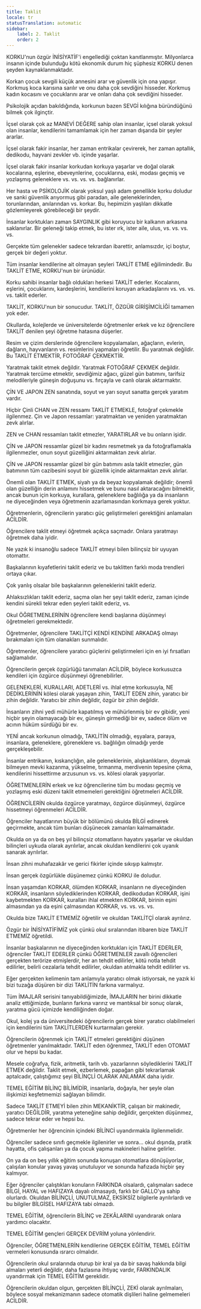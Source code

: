 ```yaml
---
title: Taklit
locale: tr
statusTranslation: automatic
sidebar:
    label: 2. Taklit
    order: 2
---
```

KORKU'nun özgür İNİSİYATİF'i engellediği çoktan kanıtlanmıştır. Milyonlarca insanın içinde bulunduğu kötü ekonomik durum hiç şüphesiz KORKU denen şeyden kaynaklanmaktadır.

Korkan çocuk sevgili küçük annesini arar ve güvenlik için ona yapışır. Korkmuş koca karısına sarılır ve onu daha çok sevdiğini hisseder. Korkmuş kadın kocasını ve çocuklarını arar ve onları daha çok sevdiğini hisseder.

Psikolojik açıdan bakıldığında, korkunun bazen SEVGİ kılığına büründüğünü bilmek çok ilginçtir.

İçsel olarak çok az MANEVİ DEĞERE sahip olan insanlar, içsel olarak yoksul olan insanlar, kendilerini tamamlamak için her zaman dışarıda bir şeyler ararlar.

İçsel olarak fakir insanlar, her zaman entrikalar çevirerek, her zaman aptallık, dedikodu, hayvani zevkler vb. içinde yaşarlar.

İçsel olarak fakir insanlar korkudan korkuya yaşarlar ve doğal olarak kocalarına, eşlerine, ebeveynlerine, çocuklarına, eski, modası geçmiş ve yozlaşmış geleneklere vs. vs. vs. vs. bağlanırlar.

Her hasta ve PSİKOLOJİK olarak yoksul yaşlı adam genellikle korku doludur ve sanki güvenlik arıyormuş gibi paradan, aile geleneklerinden, torunlarından, anılarından vs. korkar. Bu, hepimizin yaşlıları dikkatle gözlemleyerek görebileceği bir şeydir.

İnsanlar korktukları zaman SAYGINLIK gibi koruyucu bir kalkanın arkasına saklanırlar. Bir geleneği takip etmek, bu ister ırk, ister aile, ulus, vs. vs. vs. vs.

Gerçekte tüm gelenekler sadece tekrardan ibarettir, anlamsızdır, içi boştur, gerçek bir değeri yoktur.

Tüm insanlar kendilerine ait olmayan şeyleri TAKLİT ETME eğilimindedir. Bu TAKLİT ETME, KORKU'nun bir ürünüdür.

Korku sahibi insanlar bağlı oldukları herkesi TAKLİT ederler. Kocalarını, eşlerini, çocuklarını, kardeşlerini, kendilerini koruyan arkadaşlarını vs. vs. vs. vs. taklit ederler.

TAKLİT, KORKU'nun bir sonucudur. TAKLİT, ÖZGÜR GİRİŞİMCİLİĞİ tamamen yok eder.

Okullarda, kolejlerde ve üniversitelerde öğretmenler erkek ve kız öğrencilere TAKLİT denilen şeyi öğretme hatasına düşerler.

Resim ve çizim derslerinde öğrencilere kopyalamaları, ağaçların, evlerin, dağların, hayvanların vs. resimlerini yapmaları öğretilir. Bu yaratmak değildir. Bu TAKLİT ETMEKTİR, FOTOĞRAF ÇEKMEKTİR.

Yaratmak taklit etmek değildir. Yaratmak FOTOĞRAF ÇEKMEK değildir. Yaratmak tercüme etmektir, sevdiğimiz ağacı, güzel gün batımını, tarifsiz melodileriyle güneşin doğuşunu vs. fırçayla ve canlı olarak aktarmaktır.

ÇİN VE JAPON ZEN sanatında, soyut ve yarı soyut sanatta gerçek yaratım vardır.

Hiçbir Çinli CHAN ve ZEN ressamı TAKLİT ETMEKLE, fotoğraf çekmekle ilgilenmez. Çin ve Japon ressamlar: yaratmaktan ve yeniden yaratmaktan zevk alırlar.

ZEN ve CHAN ressamları taklit etmezler, YARATIRLAR ve bu onların işidir.

ÇİN ve JAPON ressamlar güzel bir kadını resmetmek ya da fotoğraflamakla ilgilenmezler, onun soyut güzelliğini aktarmaktan zevk alırlar.

ÇİN ve JAPON ressamlar güzel bir gün batımını asla taklit etmezler, gün batımının tüm cazibesini soyut bir güzellik içinde aktarmaktan zevk alırlar.

Önemli olan TAKLİT ETMEK, siyah ya da beyaz kopyalamak değildir; önemli olan güzelliğin derin anlamını hissetmek ve bunu nasıl aktaracağını bilmektir, ancak bunun için korkuya, kurallara, geleneklere bağlılığa ya da insanların ne diyeceğinden veya öğretmenin azarlamasından korkmaya gerek yoktur.

Öğretmenlerin, öğrencilerin yaratıcı güç geliştirmeleri gerektiğini anlamaları ACİLDİR.

Öğrencilere taklit etmeyi öğretmek açıkça saçmadır. Onlara yaratmayı öğretmek daha iyidir.

Ne yazık ki insanoğlu sadece TAKLİT etmeyi bilen bilinçsiz bir uyuyan otomattır.

Başkalarının kıyafetlerini taklit ederiz ve bu taklitten farklı moda trendleri ortaya çıkar.

Çok yanlış olsalar bile başkalarının geleneklerini taklit ederiz.

Ahlaksızlıkları taklit ederiz, saçma olan her şeyi taklit ederiz, zaman içinde kendini sürekli tekrar eden şeyleri taklit ederiz, vs.

Okul ÖĞRETMENLERİNİN öğrencilere kendi başlarına düşünmeyi öğretmeleri gerekmektedir.

Öğretmenler, öğrencilere TAKLİTÇİ KENDİ KENDİNE ARKADAŞ olmayı bırakmaları için tüm olanakları sunmalıdır.

Öğretmenler, öğrencilere yaratıcı güçlerini geliştirmeleri için en iyi fırsatları sağlamalıdır.

Öğrencilerin gerçek özgürlüğü tanımaları ACİLDİR, böylece korkusuzca kendileri için özgürce düşünmeyi öğrenebilirler.

GELENEKLERİ, KURALLARI, ADETLERİ vs. ihlal etme korkusuyla, NE DEDİKLERİNİN kölesi olarak yaşayan zihin, TAKLİT EDEN zihin, yaratıcı bir zihin değildir. Yaratıcı bir zihin değildir, özgür bir zihin değildir.

İnsanların zihni yedi mühürle kapatılmış ve mühürlenmiş bir ev gibidir, yeni hiçbir şeyin olamayacağı bir ev, güneşin girmediği bir ev, sadece ölüm ve acının hüküm sürdüğü bir ev.

YENİ ancak korkunun olmadığı, TAKLİTİN olmadığı, eşyalara, paraya, insanlara, geleneklere, göreneklere vs. bağlılığın olmadığı yerde gerçekleşebilir.

İnsanlar entrikanın, kıskançlığın, aile geleneklerinin, alışkanlıkların, doymak bilmeyen mevki kazanma, yükselme, tırmanma, merdivenin tepesine çıkma, kendilerini hissettirme arzusunun vs. vs. kölesi olarak yaşıyorlar.

ÖĞRETMENLERİN erkek ve kız öğrencilerine tüm bu modası geçmiş ve yozlaşmış eski düzeni taklit etmemeleri gerektiğini öğretmeleri ACİLDİR.

ÖĞRENCİLERİN okulda özgürce yaratmayı, özgürce düşünmeyi, özgürce hissetmeyi öğrenmeleri ACİLDİR.

Öğrenciler hayatlarının büyük bir bölümünü okulda BİLGİ edinerek geçirmekte, ancak tüm bunları düşünecek zamanları kalmamaktadır.

Okulda on ya da on beş yıl bilinçsiz otomatların hayatını yaşarlar ve okuldan bilinçleri uykuda olarak ayrılırlar, ancak okuldan kendilerini çok uyanık sanarak ayrılırlar.

İnsan zihni muhafazakâr ve gerici fikirler içinde sıkışıp kalmıştır.

İnsan gerçek özgürlükle düşünemez çünkü KORKU ile doludur.

İnsan yaşamdan KORKAR, ölümden KORKAR, insanların ne diyeceğinden KORKAR, insanların söylediklerinden KORKAR, dedikodudan KORKAR, işini kaybetmekten KORKAR, kuralları ihlal etmekten KORKAR, birinin eşini almasından ya da eşini çalmasından KORKAR, vs. vs. vs. vs.

Okulda bize TAKLİT ETMEMİZ öğretilir ve okuldan TAKLİTÇİ olarak ayrılırız.

Özgür bir İNİSİYATİFİMİZ yok çünkü okul sıralarından itibaren bize TAKLİT ETMEMİZ öğretildi.

İnsanlar başkalarının ne diyeceğinden korktukları için TAKLİT EDERLER, öğrenciler TAKLİT EDERLER çünkü ÖĞRETMENLER zavallı öğrencileri gerçekten terörize etmişlerdir, her an tehdit edilirler, kötü notla tehdit edilirler, belirli cezalarla tehdit edilirler, okuldan atılmakla tehdit edilirler vs.

Eğer gerçekten kelimenin tam anlamıyla yaratıcı olmak istiyorsak, ne yazık ki bizi tuzağa düşüren bir dizi TAKLİTİN farkına varmalıyız.

Tüm İMAJLAR serisini tanıyabildiğimizde, İMAJLARIN her birini dikkatle analiz ettiğimizde, bunların farkına varırız ve mantıksal bir sonuç olarak, yaratma gücü içimizde kendiliğinden doğar.

Okul, kolej ya da üniversitedeki öğrencilerin gerçek birer yaratıcı olabilmeleri için kendilerini tüm TAKLİTLERDEN kurtarmaları gerekir.

Öğrencilerin öğrenmek için TAKLİT etmeleri gerektiğini düşünen öğretmenler yanılmaktadır. TAKLİT eden öğrenmez, TAKLİT eden OTOMAT olur ve hepsi bu kadar.

Mesele coğrafya, fizik, aritmetik, tarih vb. yazarlarının söylediklerini TAKLİT ETMEK değildir. Taklit etmek, ezberlemek, papağan gibi tekrarlamak aptalcadır, çalıştığımız şeyi BİLİNÇLİ OLARAK ANLAMAK daha iyidir.

TEMEL EĞİTİM BİLİNÇ BİLİMİDİR, insanlarla, doğayla, her şeyle olan ilişkimizi keşfetmemizi sağlayan bilimdir.

Sadece TAKLİT ETMEYİ bilen zihin MEKANİKTİR, çalışan bir makinedir, yaratıcı DEĞİLDİR, yaratma yeteneğine sahip değildir, gerçekten düşünmez, sadece tekrar eder ve hepsi bu.

Öğretmenler her öğrencinin içindeki BİLİNCİ uyandırmakla ilgilenmelidir.

Öğrenciler sadece sınıfı geçmekle ilgilenirler ve sonra... okul dışında, pratik hayatta, ofis çalışanları ya da çocuk yapma makineleri haline gelirler.

On ya da on beş yıllık eğitim sonunda konuşan otomatlara dönüşüyorlar, çalışılan konular yavaş yavaş unutuluyor ve sonunda hafızada hiçbir şey kalmıyor.

Eğer öğrenciler çalıştıkları konuların FARKINDA olsalardı, çalışmaları sadece BİLGİ, HAYAL ve HAFIZAYA dayalı olmasaydı, farklı bir GALLO'ya sahip olurlardı. Okuldan BİLİNÇLİ, UNUTULMAZ, EKSİKSİZ bilgilerle ayrılırlardı ve bu bilgiler BİLGİSEL HAFIZAYA tabi olmazdı.

TEMEL EĞİTİM, öğrencilerin BİLİNÇ ve ZEKÂLARINI uyandırarak onlara yardımcı olacaktır.

TEMEL EĞİTİM gençleri GERÇEK DEVRİM yoluna yönlendirir.

Öğrenciler, ÖĞRETMENLERİN kendilerine GERÇEK EĞİTİM, TEMEL EĞİTİM vermeleri konusunda ısrarcı olmalıdır.

Öğrencilerin okul sıralarında oturup bir kral ya da bir savaş hakkında bilgi almaları yeterli değildir, daha fazlasına ihtiyaç vardır, FARKINDALIK uyandırmak için TEMEL EĞİTİM gereklidir.

Öğrencilerin okuldan olgun, gerçekten BİLİNÇLİ, ZEKİ olarak ayrılmaları, böylece sosyal mekanizmanın sadece otomatik dişlileri haline gelmemeleri ACİLDİR.
